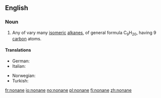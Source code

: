 ==English==

===Noun===
{{en-noun}}

# {{context|organic compound|lang=en}} Any of vary many [[isomeric]] [[alkane]]s, of general formula C<sub>9</sub>H<sub>20</sub>, having 9 [[carbon]] atoms.

====Translations====
{{trans-top|nonane}}
* German: {{t+|de|Nonan|n}}
* Italian: {{t+|it|nonano|m}}
{{trans-mid}}
* Norwegian: {{t|no|nonan|n}}
* Turkish: {{t|tr|nonan}}
{{trans-bottom}}

[[fr:nonane]]
[[io:nonane]]
[[no:nonane]]
[[pl:nonane]]
[[fi:nonane]]
[[zh:nonane]]